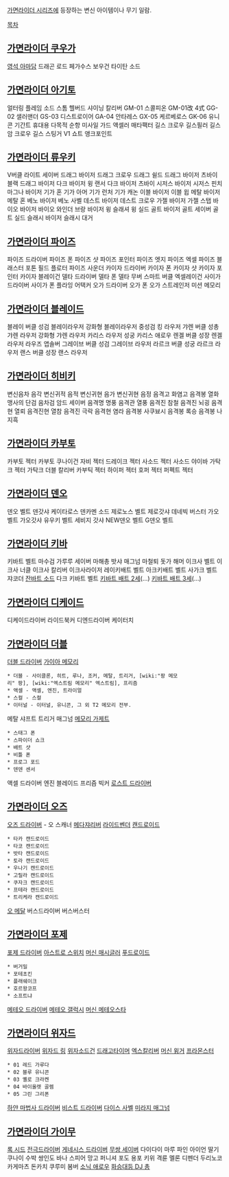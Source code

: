 [[가면라이더 시리즈]]에 등장하는 변신 아이템이나 무기 일람.

[[목차]]

== [[가면라이더 쿠우가]] ==

[[영석 아마담]]
드래곤 로드
페가수스 보우건
타이탄 소드


== [[가면라이더 아기토]] ==

얼터링
플레임 소드
스톰 헬버드
샤이닝 칼리버
GM-01 스콜피온
GM-01改 4式
GG-02 샐러맨더
GS-03 디스트로이어
GA-04 안타레스
GX-05 케르베로스
GK-06 유니콘
기간트 휴대용 다목적 순항 미사일
가드 액셀러
매타팩터
길스 크로우
길스필러
길스 암 크로우
길스 스팅거
V1 쇼트
앵크포인트


== [[가면라이더 류우키]] ==

V버클
라이트 세이버
드래그 바이저
드래그 크로우
드래그 쉴드
드래그 바이저 츠바이
블랙 드래그 바이저
다크 바이저
윙 랜서
다크 바이저 츠바이
시저스 바이저
시저스 핀치
마그나 바이저
기가 혼
기가 아머
기가 런처
기가 캐논
이블 바이저
이블 윕
메탈 바이저
메탈 혼
베노 바이저
베노 사벨
데스트 바이저
데스트 크로우
가젤 바이저
가젤 스탭
바이오 바이저
바이오 와인더
브랑 바이저
윙 슬래셔
윙 실드
골트 바이저
골트 세이버
골트 실드
슬래시 바이저
슬래시 대거


== [[가면라이더 파이즈]] ==

파이즈 드라이버
파이즈 폰
파이즈 샷
파이즈 포인터
파이즈 엣지
파이즈 엑셀
파이즈 블래스터
포톤 필드 플로터
파이즈 사운더
카이자 드라이버
카이자 폰
카이자 샷
카이자 포인터
카이자 블레이건
델타 드라이버
델타 폰
델타 무버
스마트 버클
엑셀레이건
사이가 드라이버
사이가 폰
플라잉 어택커
오가 드라이버
오가 폰
오가 스트레인저
미션 메모리

== [[가면라이더 블레이드]] ==

블레이 버클
성검 블레이라우저
강화형 블레이라우저
중성검 킹 라우저
갸렌 버클
성총 갸렌 라우저
강화형 갸렌 라우저
카리스 라우저
성궁 카리스 애로우
렌겔 버클
성장 렌겔 라우저
라우즈 앱솔버
그레이브 버클
성검 그레이브 라우저
라르크 버클
성궁 라르크 라우저
랜스 버클
성장 랜스 라우저


== [[가면라이더 히비키]] ==

변신음차 음각
변신귀적 음적
변신귀현 음가
변신귀현 음정
음격고 화염고
음격봉 열화
맹사의 단검
음차검
암드 세이버
음격명 명풍
음격관 열풍
음격진 참철
음격진 뇌굉
음격현 열뢰
음격진현 열참
음격진 극락
음격현 염라
음격봉 사쿠뵤시
음격봉 록승
음격봉 나지흑


== [[가면라이더 카부토]] ==

카부토 젝터
카부토 쿠나이건
자비 젝터
드레이크 젝터
사소드 젝터
사소드 야이바
가탁크 젝터
가탁크 더블 칼리버
카부틱 젝터
하이퍼 젝터
호퍼 젝터
퍼펙트 젝터


== [[가면라이더 덴오]] ==

덴오 벨트
덴갓샤
케이타로스
덴카멘 소드
제로노스 벨트
제로갓샤
데네빅 버스터
가오 벨트
가오갓샤
유우키 벨트
세비지 갓샤
NEW덴오 벨트
G덴오 벨트

== [[가면라이더 키바]] ==

키바트 벨트
마수검 가루루 세이버
마해총 밧샤 매그넘
마철퇴 돗가 해머
이크사 벨트
이크사 너클
이크사 칼리버
이크사라이저
레이키배트 벨트
아크키배트 벨트
사가크 벨트
쟈코더
[[잔바트 소드]]
다크 키바트 벨트
[[키바트 배트 2세]](...)
[[키바트 배트 3세]](...)

== [[가면라이더 디케이드]] ==

디케이드라이버
라이드북커
디엔드라이버
케이터치

== [[가면라이더 더블]] ==

[[더블 드라이버]]
[[가이아 메모리]]
 * 더블 - 사이클론, 히트, 루나, 조커, 메탈, 트리거, [wiki:"팡 메모리" 팡], [wiki:"엑스트림 메모리" 엑스트림], 프리즘
 * 액셀 - 액셀, 엔진, 트라이얼
 * 스컬 - 스컬
 * 이터널 - 이터널, 유니콘, 그 외 T2 메모리 전부.
메탈 샤프트
트리거 매그넘
[[메모리 가제트]]
 * 스태그 폰
 * 스파이더 쇼크
 * 배트 샷
 * 비틀 폰
 * 프로그 포드
 * 덴덴 센서
액셀 드라이버
엔진 블레이드
프리즘 빅커
[[로스트 드라이버]]

== [[가면라이더 오즈]] ==
[[오즈 드라이버]] - 오 스캐너
[[메다쟈리버]]
[[라이드벤더]]
[[캔드로이드]]
 * 타카 캔드로이드
 * 타코 캔드로이드
 * 밧타 캔드로이드
 * 토라 캔드로이드
 * 우나기 캔드로이드
 * 고릴라 캔드로이드
 * 쿠자크 캔드로이드
 * 프테라 캔드로이드
 * 트리케라 캔드로이드
[[오 메달]]
버스드라이버
버스버스터

== [[가면라이더 포제]] ==
[[포제 드라이버]]
[[아스트로 스위치]]
[[머신 매시글러]]
[[푸드로이드]]
 * 버거밀
 * 포테초킨
 * 플래쉐이크
 * 호르왕코프
 * 소프트냐
[[메테오 드라이버]]
[[메테오 갤럭시]]
[[머신 메테오스타]]

== [[가면라이더 위자드]] ==
[[위자드라이버]]
[[위자드 링]]
[[위자소드건]]
[[드래고타이머]]
[[엑스칼리버]]
[[머신 윙거]]
[[프라몬스터]]
 * 01 레드 가루다
 * 02 블루 유니콘
 * 03 옐로 크라켄
 * 04 바이올렛 골렘
 * 05 그린 그리폰
[[하얀 마법사 드라이버]]
[[비스트 드라이버]]
[[다이스 사벨]]
[[미라지 매그넘]]

== [[가면라이더 가이무]] ==
[[록 시드]]
[[전극드라이버]]
[[게네시스 드라이버]]
[[무쌍 세이버]]
다이다이 마루
파인 아이언
딸기 쿠나이
수박 쌍인도
바나 스피어
망고 퍼니셔
포도 용포
키위 격륜
멜론 디펜더
두리노코
카게마츠
돈카치
쿠루미 봄버
[[소닉 애로우]]
[[화승대등 DJ 총]]

